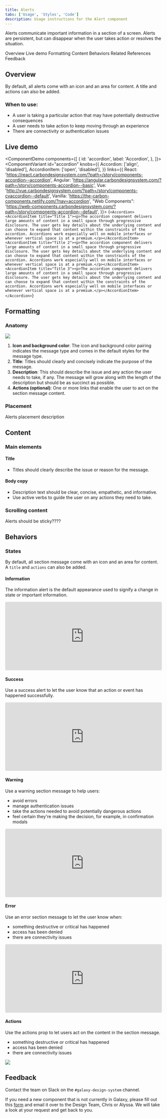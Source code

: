```yaml
---
title: Alerts
tabs: ['Usage', 'Styles', 'Code']
description: Usage instructions for the Alert component
---
```


<PageDescription>

Alerts communicate important information in a section of a screen. Alerts are persistent, but can disappear when the user takes action or resolves the situation.

</PageDescription>

<AnchorLinks>

<AnchorLink>Overview</AnchorLink>
<AnchorLink>Live demo</AnchorLink>
<AnchorLink>Formatting</AnchorLink>
<AnchorLink>Content</AnchorLink>
<AnchorLink>Behaviors</AnchorLink>
<AnchorLink>Related</AnchorLink>
<AnchorLink>References</AnchorLink>
<AnchorLink>Feedback</AnchorLink>

</AnchorLinks>

## Overview

By default, all alerts come with an icon and an area for content. A title and actions can also be added.

### When to use:

- A user is taking a particular action that may have potentially destructive consequences
- A user needs to take action to keep moving through an experience
- There are connectivity or authentication issues

## Live demo

<ComponentDemo
  components={[
    {
      id: 'accordion',
      label: 'Accordion',
    },
  ]}>
  <ComponentVariant
    id="accordion"
    knobs={{
      Accordion: ['align', 'disabled'],
      AccordionItem: ['open', 'disabled'],
    }}
    links={{
      React:
        'https://react.carbondesignsystem.com/?path=/story/components-accordion--accordion',
      Angular:
        'https://angular.carbondesignsystem.com/?path=/story/components-accordion--basic',
      Vue:
        'http://vue.carbondesignsystem.com/?path=/story/components-cvaccordion--default',
      Vanilla: 'https://the-carbon-components.netlify.com/?nav=accordion',
      "Web Components": 'https://web-components.carbondesignsystem.com/?path=/story/components-accordion--default',
    }}>
    {`
  <Accordion>
    <AccordionItem title="Title 1"><p>The accordion component delivers large amounts of content in a small space through progressive disclosure. The user gets key details about the underlying content and can choose to expand that content within the constraints of the accordion. Accordions work especially well on mobile interfaces or whenever vertical space is at a premium.</p></AccordionItem>
    <AccordionItem title="Title 2"><p>The accordion component delivers large amounts of content in a small space through progressive disclosure. The user gets key details about the underlying content and can choose to expand that content within the constraints of the accordion. Accordions work especially well on mobile interfaces or whenever vertical space is at a premium.</p></AccordionItem>
    <AccordionItem title="Title 3"><p>The accordion component delivers large amounts of content in a small space through progressive disclosure. The user gets key details about the underlying content and can choose to expand that content within the constraints of the accordion. Accordions work especially well on mobile interfaces or whenever vertical space is at a premium.</p></AccordionItem>
  </Accordion>
  `}
  </ComponentVariant>
</ComponentDemo>

## Formatting

### Anatomy

<Row>
<Column colLg={8}>

<img src="https://res.cloudinary.com/dgcfg5cwe/image/upload/v1643605274/alert-anatomy_snivsu.svg"></img>

</Column>
</Row>

1. **Icon and background color**: The icon and background color pairing indicates the message type and comes in the default styles for the message type.
2. **Title**: Titles should clearly and concisely indicate the purpose of the message.
3. **Description**: This should describe the issue and any action the user needs to take, if any. The message will grow along with the length of the description but should be as succinct as possible.
3. **Actions (optional)**: One or more links that enable the user to act on the section message content.

### Placement

Alerts placement description

## Content

### Main elements

#### Title

- Titles should clearly describe the issue or reason for the message.

#### Body copy

- Description text should be clear, concise, empathetic, and informative.
- Use active verbs to guide the user on any actions they need to take.

### Scrolling content

Alerts should be sticky????

## Behaviors

### States

By default, all section message come with an icon and an area for content. A ```title``` and ```actions``` can also be added.


#### Information
The information alert is the default appearance used to signify a change in state or important information.

<Row>
<Column colLg={8}>

<iframe src="https://codesandbox.io/embed/thirsty-curran-lzwvs?autoresize=1&fontsize=14&hidenavigation=1&module=%2Fsrc%2Falerts%2FAlert.js&theme=light&view=preview"
     style="width:100%; height:220px; border:0; border-radius: 4px; overflow:hidden;"
     title="thirsty-curran-lzwvs"
     sandbox="allow-forms allow-modals allow-popups allow-presentation allow-same-origin allow-scripts"
   ></iframe>

</Column>
</Row>


#### Success

Use a success alert to let the user know that an action or event has happened successfully.

<Row>
<Column colLg={8}>

<iframe src="https://codesandbox.io/embed/alert-success-qetzu?autoresize=1&fontsize=14&hidenavigation=1&module=%2Fsrc%2Falerts%2FAlertSuccess.js&theme=light&view=preview"
     style="width:100%; height:220px; border:0; border-radius: 4px; overflow:hidden;"
     title="Alert Success"
     sandbox="allow-forms allow-modals allow-popups allow-presentation allow-same-origin allow-scripts"
   ></iframe>

</Column>
</Row>

#### Warning

Use a warning section message to help users:

- avoid errors
- manage authentication issues
- take the actions needed to avoid potentially dangerous actions
- feel certain they're making the decision, for example, in confirmation modals

<Row>
<Column colLg={8}>

<iframe src="https://codesandbox.io/embed/alert-warning-i7bgx?autoresize=1&fontsize=14&hidenavigation=1&module=%2Fsrc%2Falerts%2FAlertWarning.js&theme=light&view=preview"
     style="width:100%; height:220px; border:0; border-radius: 4px; overflow:hidden;"
     title="Alert Warning"
     sandbox="allow-forms allow-modals allow-popups allow-presentation allow-same-origin allow-scripts"
   ></iframe>

</Column>
</Row>

#### Error

Use an error section message to let the user know when:

- something destructive or critical has happened
- access has been denied
- there are connectivity issues

<Row>
<Column colLg={8}>

<iframe src="https://codesandbox.io/embed/alert-error-qmzbz?autoresize=1&fontsize=14&hidenavigation=1&module=%2Fsrc%2Falerts%2FAlertError.js&theme=light&view=preview"
     style="width:100%; height:220px; border:0; border-radius: 4px; overflow:hidden;"
     title="Alert Error"
     sandbox="allow-forms allow-modals allow-popups allow-presentation allow-same-origin allow-scripts"
   ></iframe>

</Column>
</Row>

#### Actions

Use the actions prop to let users act on the content in the section message.

- something destructive or critical has happened
- access has been denied
- there are connectivity issues

<Row>
<Column colLg={8}>

<img src="https://res.cloudinary.com/dgcfg5cwe/image/upload/v1643606049/Alert-actions_kz58qv.svg"></img>

</Column>
</Row>


## Feedback

Contact the team on Slack on the ```#galaxy-design-system``` channel. 

If you need a new component that is not currently in Galaxy, please fill out this <a href="https://docs.google.com/document/d/1heu6QMCxnE8Hnu1AtyucOzcduhUYSyDmg5SEj05Rqb0/edit">form</a> and email it over to the Design Team, Chris or Alyssa. We will take a look at your request and get back to you.
